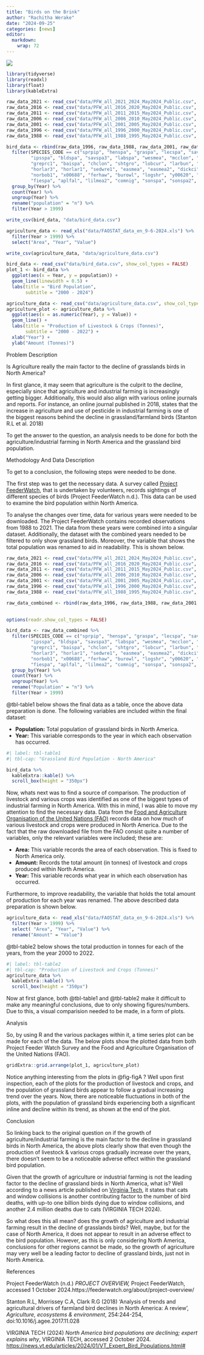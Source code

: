 ```yaml
---
title: "Birds on the Brink"
author: "Rachitha Werake"
date: "2024-09-25"
categories: [news]
editor: 
  markdown: 
    wrap: 72
---
```



![](birds.jpg)
```r
library(tidyverse)
library(readxl)
library(float)
library(kableExtra)
```

```r
raw_data_2021 <- read_csv("data/PFW_all_2021_2024_May2024_Public.csv", show_col_types = FALSE)
raw_data_2016 <- read_csv("data/PFW_all_2016_2020_May2024_Public.csv", show_col_types = FALSE)
raw_data_2011 <- read_csv("data/PFW_all_2011_2015_May2024_Public.csv", show_col_types = FALSE) 
raw_data_2006 <- read_csv("data/PFW_all_2006_2010_May2024_Public.csv", show_col_types = FALSE) 
raw_data_2001 <- read_csv("data/PFW_all_2001_2005_May2024_Public.csv", show_col_types = FALSE)
raw_data_1996 <- read_csv("data/PFW_all_1996_2000_May2024_Public.csv", show_col_types = FALSE)
raw_data_1988 <- read_csv("data/PFW_all_1988_1995_May2024_Public.csv", show_col_types = FALSE)

bird_data <- rbind(raw_data_1996, raw_data_1988, raw_data_2001, raw_data_2006, raw_data_2011, raw_data_2016, raw_data_2021)%>%
  filter(SPECIES_CODE == c("sprpip", "henspa", "graspa", "lecspa", "savspa", "savspa4",
         "ipsspa", "bldspa", "savspa3", "labspa", "wesmea", "mcclon", "grpchi",
         "greprc1", "baispa", "chclon", "shtgro", "lobcur", "larbun", "horlar",
         "horlar3", "horlar1", "sedwre1", "easmea", "easmea2", "dickci", "norbob",
         "norbob1", "x00688", "ferhaw", "burowl", "logshr", "y00620", "casspa", 
         "fiespa", "aplfal", "lilmea2", "comnig", "sonspa", "sonspa2", "swaspa")) %>%
  group_by(Year) %>%
  count(Year) %>%
  ungroup(Year) %>%
  rename("population" = "n") %>%
  filter(Year > 1999)

write_csv(bird_data, "data/bird_data.csv")
```

```r
agriculture_data <- read_xls("data/FAOSTAT_data_en_9-6-2024.xls") %>%
  filter(Year > 1999) %>%
  select("Area", "Year", "Value")

write_csv(agriculture_data, "data/agriculture_data.csv")
```

```r

bird_data <- read_csv("data/bird_data.csv", show_col_types = FALSE)
plot_1 <- bird_data %>%
  ggplot(aes(x = Year, y = population)) +
  geom_line(linewidth = 0.5) +
  labs(title = "Bird Population",
       subtitle = "2000 - 2024")

agriculture_data <- read_csv("data/agriculture_data.csv", show_col_types = FALSE)
agriculture_plot <- agriculture_data %>%
  ggplot(aes(x = as.numeric(Year), y = Value)) +
  geom_line() + 
  labs(title = "Production of Livestock & Crops (Tonnes)",
       subtitle = "2000 - 2022") +
  xlab("Year") +
  ylab("Amount (Tonnes)")
```


<blog_heading> Problem Description </blog_heading>

Is Agriculture really the main factor to the decline of grasslands birds
in North America?

In first glance, it may seem that agriculture is the culprit to the
decline, especially since that agriculture and industrial farming is
increasingly getting bigger. Additionally, this would also align with
various online journals and reports. For instance, an online journal published
in 2018, states that the increase in agriculture and use of pesticide in
industrial farming is one of the biggest reasons behind the decline in 
grassland/farmland birds (Stanton R.L et al. 2018)

To get the answer to the question, an analysis needs to be done for both
the agriculture/industrial farming in North America and the grassland
bird population.

<blog_heading> Methodology And Data Description </blog_heading>

To get to a conclusion, the following steps were needed to be done.

The first step was to get the necessary data. A survey called [Project
FeederWatch](https://feederwatch.org/about/project-overview/), that is
undertaken by volunteers, records sightings of different species of
birds (Project FeederWatch n.d.). This data can be used to examine the
bird population within North America.

To analyse the changes over time, data for various years were needed to be
downloaded. The Project FeederWatch contains recorded observations from 1988
to 2021. The data from these years were combined into a singular dataset.
Additionally, the dataset with the combined years needed to be filtered to only 
show grassland birds. Moreover, the variable that shows the total population
was renamed to aid in readability. This is shown below.

```r
raw_data_2021 <- read_csv("data/PFW_all_2021_2024_May2024_Public.csv", show_col_types = FALSE)
raw_data_2016 <- read_csv("data/PFW_all_2016_2020_May2024_Public.csv", show_col_types = FALSE)
raw_data_2011 <- read_csv("data/PFW_all_2011_2015_May2024_Public.csv", show_col_types = FALSE) 
raw_data_2006 <- read_csv("data/PFW_all_2006_2010_May2024_Public.csv", show_col_types = FALSE) 
raw_data_2001 <- read_csv("data/PFW_all_2001_2005_May2024_Public.csv", show_col_types = FALSE)
raw_data_1996 <- read_csv("data/PFW_all_1996_2000_May2024_Public.csv", show_col_types = FALSE)
raw_data_1988 <- read_csv("data/PFW_all_1988_1995_May2024_Public.csv", show_col_types = FALSE)

raw_data_combined <- rbind(raw_data_1996, raw_data_1988, raw_data_2001, raw_data_2006, raw_data_2011, raw_data_2016, raw_data_2021) %>%
  

options(readr.show_col_types = FALSE)

bird_data <- raw_data_combined %>%
  filter(SPECIES_CODE == c("sprpip", "henspa", "graspa", "lecspa", "savspa", "savspa4",
         "ipsspa", "bldspa", "savspa3", "labspa", "wesmea", "mcclon", "grpchi",
         "greprc1", "baispa", "chclon", "shtgro", "lobcur", "larbun", "horlar",
         "horlar3", "horlar1", "sedwre1", "easmea", "easmea2", "dickci", "norbob",
         "norbob1", "x00688", "ferhaw", "burowl", "logshr", "y00620", "casspa", 
         "fiespa", "aplfal", "lilmea2", "comnig", "sonspa", "sonspa2", "swaspa")) %>%
  group_by(Year) %>%
  count(Year) %>%
  ungroup(Year) %>%
  rename("Population" = "n") %>%
  filter(Year > 1999)
```

@tbl-table1 below shows the final data as a table, once the above data preparation
is done. The following variables are included within the final dataset:

-   **Population:**  Total population of grassland birds in North America.
-   **Year:** This variable corresponds to the year in which each observation has occurred.

```r
#| label: tbl-table1
#| tbl-cap: "Grassland Bird Population - North America"

bird_data %>%
  kableExtra::kable() %>%
  scroll_box(height = "350px")
```

Now, whats next was to find a source of comparison. The production of
livestock and various crops was identified as one of the biggest types
of industrial farming in North America. With this in mind, I was able to
move my attention to find the necessary data. Data from the [Food and
Agriculture Organisation of the United Nations
(FAO)](https://www.fao.org/home/en/) records data on how much of various
livestock and crops were produced in North America. Due to the fact that
the raw downloaded file from the FAO consist quite a number of variables, only
the relevant variables were included; these are:

-   **Area:** This variable records the area of each observation. This is fixed to North America only. 
-   **Amount:** Records the total amount (in tonnes) of livestock and crops produced within North America.
-   **Year:** This variable records what year in which each observation has occurred.

Furthermore, to improve readability, the variable that holds the total amount
of production for each year was renamed. 
The above described data preparation is shown below.

```r
agriculture_data <- read_xls("data/FAOSTAT_data_en_9-6-2024.xls") %>%
  filter(Year > 1999) %>%
  select( "Area", "Year", "Value") %>%
  rename("Amount" = "Value")
```


@tbl-table2 below shows the total production in tonnes for each of the years, from the year
2000 to 2022.

```r
#| label: tbl-table2
#| tbl-cap: "Production of Livestock and Crops (Tonnes)"
agriculture_data %>%
  kableExtra::kable() %>%
  scroll_box(height = "350px")
```

Now at first glance, both @tbl-table1 and @tbl-table2 make it difficult to make 
any meaningful conclusions, due to only showing figures/numbers. Due to this, 
a visual comparision needed to be made, in a form of plots. 

<blog_heading> Analysis </blog_heading>

So, by using R and the various packages within it, a time series plot can be made
for each of the data. The below plots show the plotted data from both Project 
Feeder Watch Survey and the Food and Agriculture Organisation of the United Nations (FAO).

```r
gridExtra::grid.arrange(plot_1, agriculture_plot)
```

Notice anything interesting from the plots in @fig-figA ? Well upon
first inspection, each of the plots for the production of livestock and
crops, and the population of grassland birds appear to follow a gradual
increasing trend over the years. Now, there are noticeable fluctuations
in both of the plots, with the population of grassland birds
experiencing both a significant inline and decline within its trend, as
shown at the end of the plot.

<blog_heading> Conclusion </blog_heading>

So linking back to the original question on if the growth of
agriculture/industrial farming is the main factor to the decline in
grassland birds in North America, the above plots clearly show that even
though the production of livestock & various crops gradually increase
over the years, there doesn't seem to be a noticeable adverse effect
within the grassland bird population.

Given that the growth of agriculture or industrial farming is not the leading factor to
the decline of grassland birds in North America, what is? Well according
to a news article published on [Virginia
Tech](https://news.vt.edu/articles/2024/01/VT_Expert_Bird_Populations.html#),
it states that cats and window collisions is another contributing factor
to the number of bird deaths, with up-to one billion birds dying due to
window collisions, and another 2.4 million deaths due to cats (VIRGINIA TECH 2024).

So what does this all mean? does the growth of agriculture and
industrial farming result in the decline of grasslands birds? Well,
maybe, but for the case of North America, it does not appear to result
in an adverse effect to the bird population. However, as this is only
considering North America, conclusions for other regions cannot be made,
so the growth of agriculture may very well be a leading factor to
decline of grassland birds, just not in North America.

<blog_heading> References </blog_heading>

Project FeederWatch (n.d.) *PROJECT OVERVIEW,* Project FeederWatch, accessed 1 October 2024.https://feederwatch.org/about/project-overview/

Stanton R.L, Morrissey C.A, Clark R.G (2018) 'Analysis of trends and agricultural drivers of farmland bird declines in North America: A review', *Agriculture, ecosystems & environment*, 254:244-254, doi:10.1016/j.agee.2017.11.028

VIRGINIA TECH (2024) *North America bird populations are declining; expert explains why*, VIRGINIA TECH, accessed 2 October 2024. <https://news.vt.edu/articles/2024/01/VT_Expert_Bird_Populations.html#>



